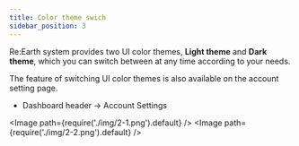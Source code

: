 ```yaml
---
title: Color theme swich
sidebar_position: 3
---
```


Re:Earth system provides two UI color themes, **Light theme** and **Dark theme**, which you can switch between at any time according to your needs.

The feature of switching UI color themes is also available on the account setting page.
- Dashboard header -> Account Settings

<Image path={require('./img/2-1.png').default} />
<Image path={require('./img/2-2.png').default} />
